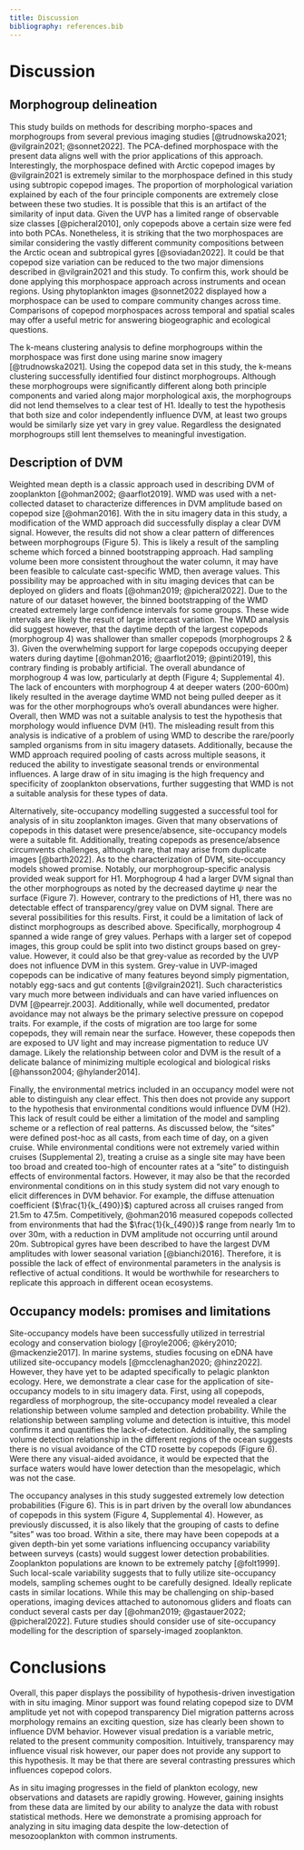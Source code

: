 ```yaml
---
title: Discussion
bibliography: references.bib
---
```


# Discussion

## Morphogroup delineation

This study builds on methods for describing morpho-spaces and morphogroups from several previous imaging studies [@trudnowska2021; @vilgrain2021; @sonnet2022]. The PCA-defined morphospace with the present data aligns well with the prior applications of this approach. Interestingly, the morphospace defined with Arctic copepod images by @vilgrain2021 is extremely similar to the morphospace defined in this study using subtropic copepod images. The proportion of morphological variation explained by each of the four principle components are extremely close between these two studies. It is possible that this is an artifact of the similarity of input data. Given the UVP has a limited range of observable size classes [@picheral2010], only copepods above a certain size were fed into both PCAs. Nonetheless, it is striking that the two morphospaces are similar considering the vastly different community compositions between the Arctic ocean and subtropical gyres [@soviadan2022]. It could be that copepod size variation can be reduced to the two major dimensions described in @vilgrain2021 and this study. To confirm this, work should be done applying this morphospace approach across instruments and ocean regions. Using phytoplankton images @sonnet2022 displayed how a morphospace can be used to compare community changes across time. Comparisons of copepod morphospaces across temporal and spatial scales may offer a useful metric for answering biogeographic and ecological questions.

The k-means clustering analysis to define morphogroups within the morphospace was first done using marine snow imagery [@trudnowska2021]. Using the copepod data set in this study, the k-means clustering successfully identified four distinct morphogroups. Although these morphogroups were significantly different along both principle components and varied along major morphological axis, the morphogroups did not lend themselves to a clear test of H1. Ideally to test the hypothesis that both size and color independently influence DVM, at least two groups would be similarly size yet vary in grey value. Regardless the designated morphogroups still lent themselves to meaningful investigation.

## Description of DVM

Weighted mean depth is a classic approach used in describing DVM of zooplankton [@ohman2002; @aarflot2019]. WMD was used with a net-collected dataset to characterize differences in DVM amplitude based on copepod size [@ohman2016]. With the in situ imagery data in this study, a modification of the WMD approach did successfully display a clear DVM signal. However, the results did not show a clear pattern of differences between morphogroups (Figure 5). This is likely a result of the sampling scheme which forced a binned bootstrapping approach. Had sampling volume been more consistent throughout the water column, it may have been feasible to calculate cast-specific WMD, then average values. This possibility may be approached with in situ imaging devices that can be deployed on gliders and floats [@ohman2019; @picheral2022]. Due to the nature of our dataset however, the binned bootstrapping of the WMD created extremely large confidence intervals for some groups. These wide intervals are likely the result of large intercast variation. The WMD analysis did suggest however, that the daytime depth of the largest copepods (morphogroup 4) was shallower than smaller copepods (morphogroups 2 & 3). Given the overwhelming support for large copepods occupying deeper waters during daytime [@ohman2016; @aarflot2019; @pinti2019], this contrary finding is probably artificial. The overall abundance of morphogroup 4 was low, particularly at depth (Figure 4; Supplemental 4). The lack of encounters with morphogroup 4 at deeper waters (200-600m) likely resulted in the average daytime WMD not being pulled deeper as it was for the other morphogroups who's overall abundances were higher. Overall, then WMD was not a suitable analysis to test the hypothesis that morphology would influence DVM (H1). The misleading result from this analysis is indicative of a problem of using WMD to describe the rare/poorly sampled organisms from in situ imagery datasets. Additionally, because the WMD approach required pooling of casts across multiple seasons, it reduced the ability to investigate seasonal trends or environmental influences. A large draw of in situ imaging is the high frequency and specificity of zooplankton observations, further suggesting that WMD is not a suitable analysis for these types of data.

Alternatively, site-occupancy modelling suggested a successful tool for analysis of in situ zooplankton images. Given that many observations of copepods in this dataset were presence/absence, site-occupancy models were a suitable fit. Additionally, treating copepods as presence/absence circumvents challenges, although rare, that may arise from duplicate images [@barth2022]. As to the characterization of DVM, site-occupancy models showed promise. Notably, our morphogroup-specific analysis provided weak support for H1. Morphogroup 4 had a larger DVM signal than the other morphogroups as noted by the decreased daytime $\psi$ near the surface (Figure 7). However, contrary to the predictions of H1, there was no detectable effect of transparency/grey value on DVM signal. There are several possibilities for this results. First, it could be a limitation of lack of distinct morphogroups as described above. Specifically, morphogroup 4 spanned a wide range of grey values. Perhaps with a larger set of copepod images, this group could be split into two distinct groups based on grey-value. However, it could also be that grey-value as recorded by the UVP does not influence DVM in this system. Grey-value in UVP-imaged copepods can be indicative of many features beyond simply pigmentation, notably egg-sacs and gut contents [@vilgrain2021]. Such characteristics vary much more between individuals and can have varied influences on DVM [@pearrejr.2003]. Additionally, while well documented, predator avoidance may not always be the primary selective pressure on copepod traits. For example, if the costs of migration are too large for some copepods, they will remain near the surface. However, these copepods then are exposed to UV light and may increase pigmentation to reduce UV damage. Likely the relationship between color and DVM is the result of a delicate balance of minimizing multiple ecological and biological risks [@hansson2004; @hylander2014].

Finally, the environmental metrics included in an occupancy model were not able to distinguish any clear effect. This then does not provide any support to the hypothesis that environmental conditions would influence DVM (H2). This lack of result could be either a limitation of the model and sampling scheme or a reflection of real patterns. As discussed below, the "sites" were defined post-hoc as all casts, from each time of day, on a given cruise. While environmental conditions were not extremely varied within cruises (Supplemental 2), treating a cruise as a single site may have been too broad and created too-high of encounter rates at a "site" to distinguish effects of environmental factors. However, it may also be that the recorded environmental conditions on in this study system did not vary enough to elicit differences in DVM behavior. For example, the diffuse attenuation coefficient ($\frac{1}{k_{490}}$) captured across all cruises ranged from 21.5m to 47.5m. Competitively, \@ohman2016 measured copepods collected from environments that had the $\frac{1}{k_{490}}$ range from nearly 1m to over 30m, with a reduction in DVM amplitude not occurring until around 20m. Subtropical gyres have been described to have the largest DVM amplitudes with lower seasonal variation [@bianchi2016]. Therefore, it is possible the lack of effect of environmental parameters in the analysis is reflective of actual conditions. It would be worthwhile for researchers to replicate this approach in different ocean ecosystems.

## Occupancy models: promises and limitations

Site-occupancy models have been successfully utilized in terrestrial ecology and conservation biology [@royle2006; @kéry2010; @mackenzie2017]. In marine systems, studies focusing on eDNA have utilized site-occupancy models [@mcclenaghan2020; @hinz2022]. However, they have yet to be adapted specifically to pelagic plankton ecology. Here, we demonstrate a clear case for the application of site-occupancy models to in situ imagery data. First, using all copepods, regardless of morphogroup, the site-occupancy model revealed a clear relationship between volume sampled and detection probability. While the relationship between sampling volume and detection is intuitive, this model confirms it and quantifies the lack-of-detection. Additionally, the sampling volume detection relationship in the different regions of the ocean suggests there is no visual avoidance of the CTD rosette by copepods (Figure 6). Were there any visual-aided avoidance, it would be expected that the surface waters would have lower detection than the mesopelagic, which was not the case.

The occupancy analyses in this study suggested extremely low detection probabilities (Figure 6). This is in part driven by the overall low abundances of copepods in this system (Figure 4, Supplemental 4). However, as previously discussed, it is also likely that the grouping of casts to define "sites" was too broad. Within a site, there may have been copepods at a given depth-bin yet some variations influencing occupancy variability between surveys (casts) would suggest lower detection probabilities. Zooplankton populations are known to be extremely patchy [@folt1999]. Such local-scale variability suggests that to fully utilize site-occupancy models, sampling schemes ought to be carefully designed. Ideally replicate casts in similar locations. While this may be challenging on ship-based operations, imaging devices attached to autonomous gliders and floats can conduct several casts per day [@ohman2019; @gastauer2022; @picheral2022]. Future studies should consider use of site-occupancy modelling for the description of sparsely-imaged zooplankton.

# Conclusions

Overall, this paper displays the possibility of hypothesis-driven investigation with in situ imaging. Minor support was found relating copepod size to DVM amplitude yet not with copepod transparency Diel migration patterns across morphology remains an exciting question, size has clearly been shown to influence DVM behavior. However visual predation is a variable metric, related to the present community composition. Intuitively, transparency may influence visual risk however, our paper does not provide any support to this hypothesis. It may be that there are several contrasting pressures which influences copepod colors.

As in situ imaging progresses in the field of plankton ecology, new observations and datasets are rapidly growing. However, gaining insights from these data are limited by our ability to analyze the data with robust statistical methods. Here we demonstrate a promising approach for analyzing in situ imaging data despite the low-detection of mesozooplankton with common instruments.
